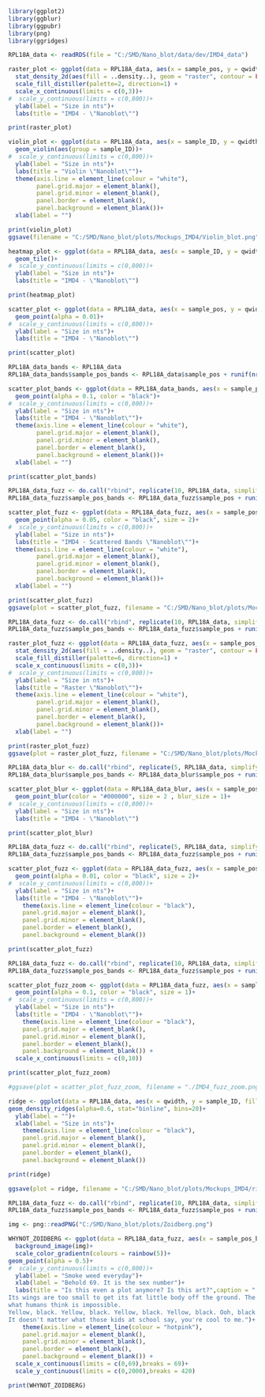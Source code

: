 ```r
library(ggplot2)
library(ggblur)
library(ggpubr)
library(png)
library(ggridges)
```

```r
RPL18A_data <- readRDS(file = "C:/SMD/Nano_blot/data/dev/IMD4_data")
```

```r
raster_plot <- ggplot(data = RPL18A_data, aes(x = sample_pos, y = qwidth))+
  stat_density_2d(aes(fill = ..density..), geom = "raster", contour = FALSE)+
  scale_fill_distiller(palette=2, direction=1) +
  scale_x_continuous(limits = c(0,3))+
#  scale_y_continuous(limits = c(0,800))+
  ylab(label = "Size in nts")+
  labs(title = "IMD4 - \"Nanoblot\"")

print(raster_plot)
```

```r
violin_plot <- ggplot(data = RPL18A_data, aes(x = sample_ID, y = qwidth, fill = sample_ID))+
  geom_violin(aes(group = sample_ID))+
#  scale_y_continuous(limits = c(0,800))+
  ylab(label = "Size in nts")+
  labs(title = "Violin \"Nanoblot\"")+
  theme(axis.line = element_line(colour = "white"),
        panel.grid.major = element_blank(),
        panel.grid.minor = element_blank(),
        panel.border = element_blank(),
        panel.background = element_blank())+
  xlab(label = "")

print(violin_plot)
ggsave(filename = "C:/SMD/Nano_blot/plots/Mockups_IMD4/Violin_blot.png", units = "in", width = 4, height = 4)
```

```r
heatmap_plot <- ggplot(data = RPL18A_data, aes(x = sample_ID, y = qwidth))+
  geom_tile()+
#  scale_y_continuous(limits = c(0,800))+
  ylab(label = "Size in nts")+
  labs(title = "IMD4 - \"Nanoblot\"")

print(heatmap_plot)
```

```r
scatter_plot <- ggplot(data = RPL18A_data, aes(x = sample_pos, y = qwidth))+
  geom_point(alpha = 0.01)+
#  scale_y_continuous(limits = c(0,800))+
  ylab(label = "Size in nts")+
  labs(title = "IMD4 - \"Nanoblot\"")

print(scatter_plot)
```

```r
RPL18A_data_bands <- RPL18A_data
RPL18A_data_bands$sample_pos_bands <- RPL18A_data$sample_pos + runif(nrow(RPL18A_data), min = -0.25, max = 0.25)

scatter_plot_bands <- ggplot(data = RPL18A_data_bands, aes(x = sample_pos_bands, y = qwidth))+
  geom_point(alpha = 0.1, color = "black")+
#  scale_y_continuous(limits = c(0,800))+
  ylab(label = "Size in nts")+
  labs(title = "IMD4 - \"Nanoblot\"")+
  theme(axis.line = element_line(colour = "white"),
        panel.grid.major = element_blank(),
        panel.grid.minor = element_blank(),
        panel.border = element_blank(),
        panel.background = element_blank())+
  xlab(label = "")

print(scatter_plot_bands)
```

```r
RPL18A_data_fuzz <- do.call("rbind", replicate(10, RPL18A_data, simplify = FALSE))
RPL18A_data_fuzz$sample_pos_bands <- RPL18A_data_fuzz$sample_pos + runif(nrow(RPL18A_data_fuzz), min = -0.25, max = 0.25)

scatter_plot_fuzz <- ggplot(data = RPL18A_data_fuzz, aes(x = sample_pos_bands, y = qwidth))+
  geom_point(alpha = 0.05, color = "black", size = 2)+
#  scale_y_continuous(limits = c(0,800))+
  ylab(label = "Size in nts")+
  labs(title = "IMD4 - Scattered Bands \"Nanoblot\"")+
  theme(axis.line = element_line(colour = "white"),
        panel.grid.major = element_blank(),
        panel.grid.minor = element_blank(),
        panel.border = element_blank(),
        panel.background = element_blank())+
  xlab(label = "")

print(scatter_plot_fuzz)
ggsave(plot = scatter_plot_fuzz, filename = "C:/SMD/Nano_blot/plots/Mockups_IMD4/Scatter_blot_fuzz.png", units = "in", width = 4, height = 4)


```

```r
RPL18A_data_fuzz <- do.call("rbind", replicate(10, RPL18A_data, simplify = FALSE))
RPL18A_data_fuzz$sample_pos_bands <- RPL18A_data_fuzz$sample_pos + runif(nrow(RPL18A_data_fuzz), min = -0.25, max = 0.25)

raster_plot_fuzz <- ggplot(data = RPL18A_data_fuzz, aes(x = sample_pos_bands, y = qwidth))+
  stat_density_2d(aes(fill = ..density..), geom = "raster", contour = FALSE)+
  scale_fill_distiller(palette=6, direction=1) +
  scale_x_continuous(limits = c(0,3))+
#  scale_y_continuous(limits = c(0,800))+
  ylab(label = "Size in nts")+
  labs(title = "Raster \"Nanoblot\"")+
  theme(axis.line = element_line(colour = "white"),
        panel.grid.major = element_blank(),
        panel.grid.minor = element_blank(),
        panel.border = element_blank(),
        panel.background = element_blank())+
  xlab(label = "")

print(raster_plot_fuzz)
ggsave(plot = raster_plot_fuzz, filename = "C:/SMD/Nano_blot/plots/Mockups_IMD4/raster_blot_fuzz.png", units = "in", width = 4, height = 4)
```
```r
RPL18A_data_blur <- do.call("rbind", replicate(5, RPL18A_data, simplify = FALSE))
RPL18A_data_blur$sample_pos_bands <- RPL18A_data_blur$sample_pos + runif(nrow(RPL18A_data_blur), min = -0.25, max = 0.25)

scatter_plot_blur <- ggplot(data = RPL18A_data_blur, aes(x = sample_pos_bands, y = qwidth))+
  geom_point_blur(color = "#000000", size = 2 , blur_size = 1)+
#  scale_y_continuous(limits = c(0,800))+
  ylab(label = "Size in nts")+
  labs(title = "IMD4 - \"Nanoblot\"")

print(scatter_plot_blur)
```

```r
RPL18A_data_fuzz <- do.call("rbind", replicate(5, RPL18A_data, simplify = FALSE))
RPL18A_data_fuzz$sample_pos_bands <- RPL18A_data_fuzz$sample_pos + runif(nrow(RPL18A_data_fuzz), min = -0.25, max = 0.25)

scatter_plot_fuzz <- ggplot(data = RPL18A_data_fuzz, aes(x = sample_pos_bands, y = qwidth))+
  geom_point(alpha = 0.01, color = "black", size = 2)+
#  scale_y_continuous(limits = c(0,800))+
  ylab(label = "Size in nts")+
  labs(title = "IMD4 - \"Nanoblot\"")+
    theme(axis.line = element_line(colour = "black"),
    panel.grid.major = element_blank(),
    panel.grid.minor = element_blank(),
    panel.border = element_blank(),
    panel.background = element_blank()) 

print(scatter_plot_fuzz)
```

```r
RPL18A_data_fuzz <- do.call("rbind", replicate(10, RPL18A_data, simplify = FALSE))
RPL18A_data_fuzz$sample_pos_bands <- RPL18A_data_fuzz$sample_pos + runif(nrow(RPL18A_data_fuzz), min = -0.25, max = 0.25)

scatter_plot_fuzz_zoom <- ggplot(data = RPL18A_data_fuzz, aes(x = sample_pos_bands, y = qwidth))+
  geom_point(alpha = 0.1, color = "black", size = 1)+
#  scale_y_continuous(limits = c(0,800))+
  ylab(label = "Size in nts")+
  labs(title = "IMD4 - \"Nanoblot\"")+
    theme(axis.line = element_line(colour = "black"),
    panel.grid.major = element_blank(),
    panel.grid.minor = element_blank(),
    panel.border = element_blank(),
    panel.background = element_blank()) +
  scale_x_continuous(limits = c(0,10))

print(scatter_plot_fuzz_zoom)

#ggsave(plot = scatter_plot_fuzz_zoom, filename = "./IMD4_fuzz_zoom.png", units = "in", width = 6, height = 4)
```

```r


ridge <- ggplot(data = RPL18A_data, aes(x = qwidth, y = sample_ID, fill = sample_ID))+
geom_density_ridges(alpha=0.6, stat="binline", bins=20)+
  ylab(label = "")+
  xlab(label = "Size in nts")+
    theme(axis.line = element_line(colour = "black"),
    panel.grid.major = element_blank(),
    panel.grid.minor = element_blank(),
    panel.border = element_blank(),
    panel.background = element_blank())

print(ridge)

ggsave(plot = ridge, filename = "C:/SMD/Nano_blot/plots/Mockups_IMD4/ridge_blot.png", units = "in", width = 4, height = 4)
```


```r
RPL18A_data_fuzz <- do.call("rbind", replicate(10, RPL18A_data, simplify = FALSE))
RPL18A_data_fuzz$sample_pos_bands <- RPL18A_data_fuzz$sample_pos + runif(nrow(RPL18A_data_fuzz), min = -0.25, max = 0.25)

img <- png::readPNG("C:/SMD/Nano_blot/plots/Zoidberg.png")

WHYNOT_ZOIDBERG <- ggplot(data = RPL18A_data_fuzz, aes(x = sample_pos_bands, y = qwidth, color = qwidth, size = (sample_pos_bands + 10)))+
  background_image(img)+
  scale_color_gradientn(colours = rainbow(5))+
geom_point(alpha = 0.5)+
#  scale_y_continuous(limits = c(0,800))+
  ylab(label = "Smoke weed everyday")+
  xlab(label = "Behold 69. It is the sex number")+
  labs(title = "Is this even a plot anymore? Is this art?",caption = "  According to all known laws of aviation, there is no way a bee should be able to fly.
Its wings are too small to get its fat little body off the ground. The bee, of course, flies anyway because bees don't care
what humans think is impossible.
Yellow, black. Yellow, black. Yellow, black. Yellow, black. Ooh, black and yellow! Let's shake it up a little.", subtitle = "Lol, good meme bro. I really like it. I thought it was funny.
It doesn't matter what those kids at school say, you're cool to me.")+
    theme(axis.line = element_line(colour = "hotpink"),
    panel.grid.major = element_blank(),
    panel.grid.minor = element_blank(),
    panel.border = element_blank(),
    panel.background = element_blank()) +
  scale_x_continuous(limits = c(0,69),breaks = 69)+
  scale_y_continuous(limits = c(0,2000),breaks = 420)

print(WHYNOT_ZOIDBERG)
```